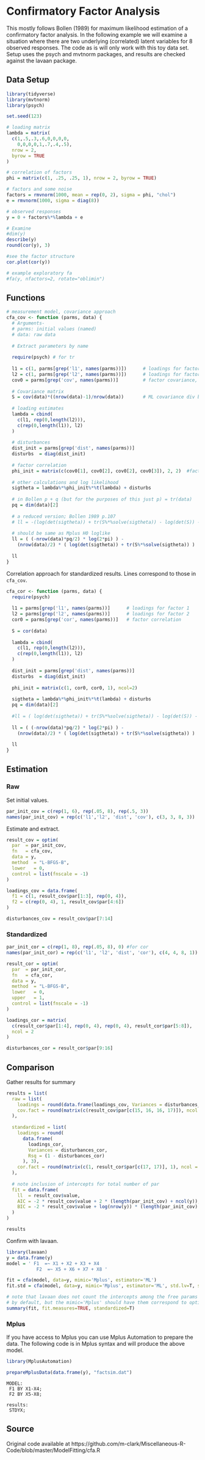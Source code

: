 # Confirmatory Factor Analysis



This mostly follows Bollen (1989) for maximum likelihood estimation of a confirmatory factor analysis. In the following example we will examine a situation where there are two underlying (correlated) latent variables for 8 observed responses.  The code as is will only  work with this toy data set.  Setup uses the <span class="pack" style = "">psych</span> and <span class="pack" style = "">mvtnorm</span> packages, and results are checked against the <span class="pack" style = "">lavaan</span> package.


## Data Setup

```r
library(tidyverse)
library(mvtnorm)
library(psych)

set.seed(123)

# loading matrix
lambda = matrix(
  c(1,.5,.3,.6,0,0,0,0,
    0,0,0,0,1,.7,.4,.5),
  nrow = 2, 
  byrow = TRUE
)

# correlation of factors
phi = matrix(c(1, .25, .25, 1), nrow = 2, byrow = TRUE)  

# factors and some noise
factors = rmvnorm(1000, mean = rep(0, 2), sigma = phi, "chol")
e = rmvnorm(1000, sigma = diag(8))

# observed responses
y = 0 + factors%*%lambda + e

# Examine
#dim(y)
describe(y)
round(cor(y), 3)

#see the factor structure
cor.plot(cor(y))

# example exploratory fa
#fa(y, nfactors=2, rotate="oblimin") 
```






## Functions


```r
# measurement model, covariance approach
cfa_cov <- function (parms, data) {
  # Arguments- 
  # parms: initial values (named)
  # data: raw data
  
  # Extract parameters by name
  
  require(psych) # for tr
  
  l1 = c(1, parms[grep('l1', names(parms))])      # loadings for factor 1
  l2 = c(1, parms[grep('l2', names(parms))])      # loadings for factor 2
  cov0 = parms[grep('cov', names(parms))]         # factor covariance, variances
  
  # Covariance matrix
  S = cov(data)*((nrow(data)-1)/nrow(data))       # ML covariance div by N rather than N-1, the multiplier adjusts
  
  # loading estimates
  lambda = cbind(
    c(l1, rep(0,length(l2))),
    c(rep(0,length(l1)), l2)
  )
  
  # disturbances
  dist_init = parms[grep('dist', names(parms))]    
  disturbs  = diag(dist_init)
  
  # factor correlation
  phi_init = matrix(c(cov0[1], cov0[2], cov0[2], cov0[3]), 2, 2)  #factor cov/correlation matrix
  
  # other calculations and log likelihood
  sigtheta = lambda%*%phi_init%*%t(lambda) + disturbs
  
  # in Bollen p + q (but for the purposes of this just p) = tr(data)
  pq = dim(data)[2] 
  
  # a reduced version; Bollen 1989 p.107
  # ll = -(log(det(sigtheta)) + tr(S%*%solve(sigtheta)) - log(det(S)) - pq) 
  
  # should be same as Mplus H0 loglike
  ll = ( (-nrow(data)*pq/2) * log(2*pi) ) - 
    (nrow(data)/2) * ( log(det(sigtheta)) + tr(S%*%solve(sigtheta)) )
  
  ll
}
```

Correlation approach for standardized results. Lines correspond to those in `cfa_cov`.

```r
cfa_cor <- function (parms, data) {
  require(psych)
  
  l1 = parms[grep('l1', names(parms))]      # loadings for factor 1
  l2 = parms[grep('l2', names(parms))]      # loadings for factor 2
  cor0 = parms[grep('cor', names(parms))]   # factor correlation
  
  S = cor(data)
  
  lambda = cbind(
    c(l1, rep(0,length(l2))),
    c(rep(0,length(l1)), l2)
  )
  
  dist_init = parms[grep('dist', names(parms))]
  disturbs  = diag(dist_init)
  
  phi_init = matrix(c(1, cor0, cor0, 1), ncol=2)
  
  sigtheta = lambda%*%phi_init%*%t(lambda) + disturbs
  pq = dim(data)[2]
  
  #ll = ( log(det(sigtheta)) + tr(S%*%solve(sigtheta)) - log(det(S)) - pq )
  
  ll = ( (-nrow(data)*pq/2) * log(2*pi) ) - 
    (nrow(data)/2) * ( log(det(sigtheta)) + tr(S%*%solve(sigtheta)) )
  
  ll
}
```


## Estimation

### Raw

Set initial values.

```r
par_init_cov = c(rep(1, 6), rep(.05, 8), rep(.5, 3)) 
names(par_init_cov) = rep(c('l1','l2', 'dist', 'cov'), c(3, 3, 8, 3))
```


Estimate and extract.

```r
result_cov = optim(
  par  = par_init_cov,
  fn   = cfa_cov,
  data = y,
  method  = "L-BFGS-B",
  lower   = 0,
  control = list(fnscale = -1)
) 

loadings_cov = data.frame(
  f1 = c(1, result_cov$par[1:3], rep(0, 4)),
  f2 = c(rep(0, 4), 1, result_cov$par[4:6])
)

disturbances_cov = result_cov$par[7:14]
```



### Standardized

```r
par_init_cor = c(rep(1, 8), rep(.05, 8), 0) #for cor
names(par_init_cor) = rep(c('l1', 'l2', 'dist', 'cor'), c(4, 4, 8, 1))
```

```r
result_cor = optim(
  par  = par_init_cor,
  fn   = cfa_cor,
  data = y,
  method  = "L-BFGS-B",
  lower   = 0,
  upper   = 1,
  control = list(fnscale = -1)
)

loadings_cor = matrix(
  c(result_cor$par[1:4], rep(0, 4), rep(0, 4), result_cor$par[5:8]), 
  ncol = 2
)

disturbances_cor = result_cor$par[9:16]
```


## Comparison

Gather results for summary

```r
results = list(
  raw = list(
    loadings = round(data.frame(loadings_cov, Variances = disturbances_cov), 3),
    cov.fact = round(matrix(c(result_cov$par[c(15, 16, 16, 17)]), ncol =2) , 3)
  ),
  
  standardized = list(
    loadings = round(
      data.frame(
        loadings_cor,
        Variances = disturbances_cor,
        Rsq = (1 - disturbances_cor)
      ), 3),
    cor.fact = round(matrix(c(1, result_cor$par[c(17, 17)], 1), ncol = 2), 3)
  ),
  
  # note inclusion of intercepts for total number of par
  fit = data.frame(
    ll  = result_cov$value,
    AIC = -2 * result_cov$value + 2 * (length(par_init_cov) + ncol(y)),
    BIC = -2 * result_cov$value + log(nrow(y)) * (length(par_init_cov) + ncol(y))
  )  
)

results
```


Confirm with <span class="pack" style = "">lavaan</span>.

```r
library(lavaan)
y = data.frame(y)
model = ' F1  =~ X1 + X2 + X3 + X4
           F2  =~ X5 + X6 + X7 + X8 '

fit = cfa(model, data=y, mimic='Mplus', estimator='ML')
fit.std = cfa(model, data=y, mimic='Mplus', estimator='ML', std.lv=T, std.ov=T) # for standardized

# note that lavaan does not count the intercepts among the free params for AIC/BIC 
# by default, but the mimic='Mplus' should have them correspond to optim's results
summary(fit, fit.measures=TRUE, standardized=T)   

```





### Mplus

If you have access to Mplus you can use Mplus Automation to prepare the data. The following code is in Mplus syntax and will produce the above model.

```r
library(MplusAutomation)

prepareMplusData(data.frame(y), "factsim.dat")
```

```
MODEL:
 F1 BY X1-X4;
 F2 BY X5-X8;

results:
 STDYX;
```



## Source

Original code available at
https://github.com/m-clark/Miscellaneous-R-Code/blob/master/ModelFitting/cfa.R
